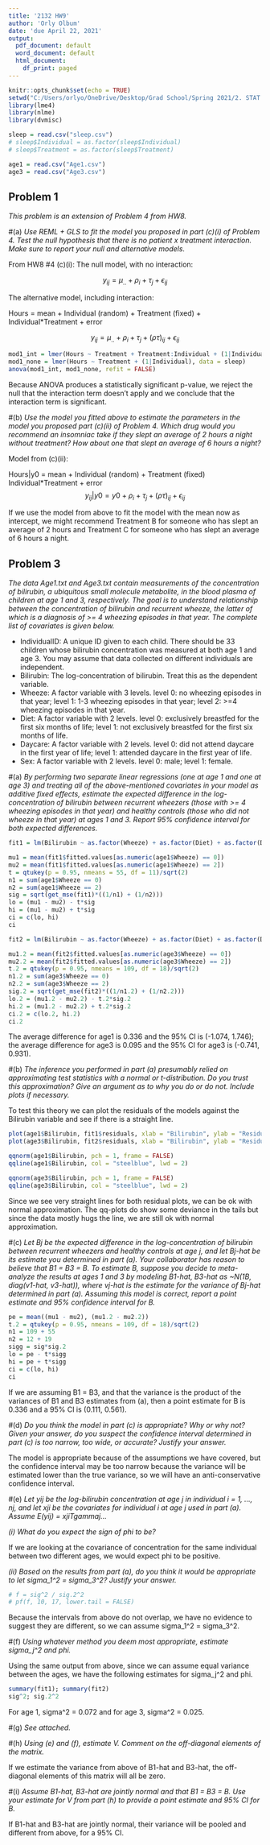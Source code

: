 ---
title: '2132 HW9'
author: 'Orly Olbum'
date: 'due April 22, 2021'
output:
  pdf_document: default
  word_document: default
  html_document:
    df_print: paged
---

```{r setup, include = FALSE}
knitr::opts_chunk$set(echo = TRUE)
setwd("C:/Users/orlyo/OneDrive/Desktop/Grad School/Spring 2021/2. STAT 2132 - Applied Stat. Methods 2/Homeworks/HW9")
library(lme4)
library(nlme)
library(dvmisc)

sleep = read.csv("sleep.csv")
# sleep$Individual = as.factor(sleep$Individual)
# sleep$Treatment = as.factor(sleep$Treatment)

age1 = read.csv("Age1.csv")
age3 = read.csv("Age3.csv")
```

## Problem 1

*This problem is an extension of Problem 4 from HW8.*

#(a)
*Use REML + GLS to fit the model you proposed in part (c)(i) of Problem 4. Test the null hypothesis that there is no patient x treatment interaction. Make sure to report your null and alternative models.*

From HW8 #4 (c)(i):
The null model, with no interaction:

$$y_{ij} = \mu_{..} + \rho_{i} + \tau_{j} + \epsilon_{ij}$$

The alternative model, including interaction:  

Hours = mean + Individual (random) + Treatment (fixed) + Individual*Treatment + error  

$$y_{ij} = \mu_{..} + \rho_{i} + \tau_{j} + (\rho\tau)_{ij} + \epsilon_{ij}$$


```{r}
mod1_int = lmer(Hours ~ Treatment + Treatment:Individual + (1|Individual), data = sleep)
mod1_none = lmer(Hours ~ Treatment + (1|Individual), data = sleep)
anova(mod1_int, mod1_none, refit = FALSE)
```

Because ANOVA produces a statistically significant p-value, we reject the null that the interaction term doesn't apply and we conclude that the interaction term is significant.

#(b)
*Use the model you fitted above to estimate the parameters in the model you proposed part (c)(ii) of Problem 4. Which drug would you recommend an insomniac take if they slept an average of 2 hours a night without treatment? How about one that slept an average of 6 hours a night?*

Model from (c)(ii):

Hours|y0 = mean + Individual (random) + Treatment (fixed) Individual*Treatment + error  
$$y_{ij}|y0 = y0 + \rho_{i} + \tau_{j} + (\rho\tau)_{ij} + \epsilon_{ij}$$

If we use the model from above to fit the model with the mean now as intercept, we might recommend Treatment B for someone who has slept an average of 2 hours and Treatment C for someone who has slept an average of 6 hours a night.

\newpage

## Problem 3
*The data Age1.txt and Age3.txt contain measurements of the concentration of bilirubin, a ubiquitous small molecule metabolite, in the blood plasma of children at age 1 and 3, respectively. The goal is to understand relationship between the concentration of bilirubin and recurrent wheeze, the latter of which is a diagnosis of >= 4 wheezing episodes in that year. The complete list of covariates is given below.*

- IndividualID: A unique ID given to each child. There should be 33 children whose bilirubin concentration was measured at both age 1 and age 3. You may assume that data collected on different individuals are independent.  
- Bilirubin: The log-concentration of bilirubin. Treat this as the dependent variable.  
- Wheeze: A factor variable with 3 levels. level 0: no wheezing episodes in that year; level 1: 1-3 wheezing episodes in that year; level 2: >=4 wheezing episodes in that year.  
- Diet: A factor variable with 2 levels. level 0: exclusively breastfed for the first six months of life; level 1: not exclusively breastfed for the first six months of life.  
- Daycare: A factor variable with 2 levels. level 0: did not attend daycare in the first year of life; level 1: attended daycare in the first year of life.  
- Sex: A factor variable with 2 levels. level 0: male; level 1: female.  

#(a)
*By performing two separate linear regressions (one at age 1 and one at age 3) and treating all of the above-mentioned covariates in your model as additive fixed effects, estimate the expected difference in the log-concentration of bilirubin between recurrent wheezers (those with >= 4 wheezing episodes in that year) and healthy controls (those who did not wheeze in that year) at ages 1 and 3. Report 95% confidence interval for both expected differences.*

```{r}
fit1 = lm(Bilirubin ~ as.factor(Wheeze) + as.factor(Diet) + as.factor(Daycare) + as.factor(Sex), data = age1)

mu1 = mean(fit1$fitted.values[as.numeric(age1$Wheeze) == 0])
mu2 = mean(fit1$fitted.values[as.numeric(age1$Wheeze) == 2])
t = qtukey(p = 0.95, nmeans = 55, df = 11)/sqrt(2)
n1 = sum(age1$Wheeze == 0)
n2 = sum(age1$Wheeze == 2)
sig = sqrt(get_mse(fit1)*((1/n1) + (1/n2)))
lo = (mu1 - mu2) - t*sig
hi = (mu1 - mu2) + t*sig
ci = c(lo, hi)
ci

fit2 = lm(Bilirubin ~ as.factor(Wheeze) + as.factor(Diet) + as.factor(Daycare) + as.factor(Sex), data = age3)

mu1.2 = mean(fit2$fitted.values[as.numeric(age3$Wheeze) == 0])
mu2.2 = mean(fit2$fitted.values[as.numeric(age3$Wheeze) == 2])
t.2 = qtukey(p = 0.95, nmeans = 109, df = 18)/sqrt(2)
n1.2 = sum(age3$Wheeze == 0)
n2.2 = sum(age3$Wheeze == 2)
sig.2 = sqrt(get_mse(fit2)*((1/n1.2) + (1/n2.2)))
lo.2 = (mu1.2 - mu2.2) - t.2*sig.2
hi.2 = (mu1.2 - mu2.2) + t.2*sig.2
ci.2 = c(lo.2, hi.2)
ci.2
```

The average difference for age1 is 0.336 and the 95% CI is (-1.074, 1.746); the average difference for age3 is 0.095 and the 95% CI for age3 is (-0.741, 0.931).

#(b)
*The inference you performed in part (a) presumably relied on approximating test statistics with a normal or t-distribution. Do you trust this approximation? Give an argument as to why you do or do not. Include plots if necessary.*

To test this theory we can plot the residuals of the models against the Bilirubin variable and see if there is a straight line.

```{r}
plot(age1$Bilirubin, fit1$residuals, xlab = "Bilirubin", ylab = "Residuals", main = "Age 1 Model Fit")
plot(age3$Bilirubin, fit2$residuals, xlab = "Bilirubin", ylab = "Residuals", main = "Age 3 Model Fit")

qqnorm(age1$Bilirubin, pch = 1, frame = FALSE)
qqline(age1$Bilirubin, col = "steelblue", lwd = 2)

qqnorm(age3$Bilirubin, pch = 1, frame = FALSE)
qqline(age3$Bilirubin, col = "steelblue", lwd = 2)
```

Since we see very straight lines for both residual plots, we can be ok with normal approximation. The qq-plots do show some deviance in the tails but since the data mostly hugs the line, we are still ok with normal approximation.

#(c)
*Let Bj be the expected difference in the log-concentration of bilirubin between recurrent wheezers and healthy controls at age j, and let Bj-hat be its estimate you determined in part (a). Your collaborator has reason to believe that B1 = B3 = B. To estimate B, suppose you decide to meta-analyze the results at ages 1 and 3 by  modeling B1-hat, B3-hat as ~N(1B, diag(v1-hat, v3-hat)), where vj-hat is the estimate for the variance of Bj-hat determined in part (a). Assuming this model is correct, report a point estimate and 95% confidence interval for B.*


```{r}
pe = mean((mu1 - mu2), (mu1.2 - mu2.2))
t.2 = qtukey(p = 0.95, nmeans = 109, df = 18)/sqrt(2)
n1 = 109 + 55
n2 = 12 + 19
sigg = sig*sig.2
lo = pe - t*sigg
hi = pe + t*sigg
ci = c(lo, hi)
ci
```

If we are assuming B1 = B3, and that the variance is the product of the variances of B1 and B3 estimates from (a), then a point estimate for B is 0.336 and a 95% CI is (0.111, 0.561).

#(d)
*Do you think the model in part (c) is appropriate? Why or why not? Given your answer, do you suspect the confidence interval determined in part (c) is too narrow, too wide, or accurate? Justify your answer.*

The model is appropriate because of the assumptions we have covered, but the confidence interval may be too narrow because the variance will be estimated lower than the true variance, so we will have an anti-conservative confidence interval.


#(e)
*Let yij be the log-bilirubin concentration at age j in individual i = 1, ..., nj, and let xji be the covariates for individual i at age j used in part (a). Assume E(yij) = xjiTgammaj...*

*(i) What do you expect the sign of phi to be?*

If we are looking at the covariance of concentration for the same individual between two different ages, we would expect phi to be positive.

*(ii) Based on the results from part (a), do you think it would be appropriate to let sigma_1^2 = sigma_3^2? Justify your answer.*

```{r, include = FALSE}
# f = sig^2 / sig.2^2
# pf(f, 10, 17, lower.tail = FALSE)
```

Because the intervals from above do not overlap, we have no evidence to suggest they are different, so we can assume sigma_1^2 = sigma_3^2.

#(f)
*Using whatever method you deem most appropriate, estimate sigma_j^2 and phi.*

Using the same output from above, since we can assume equal variance between the ages, we have the following estimates for sigma_j^2 and phi.

```{r}
summary(fit1); summary(fit2)
sig^2; sig.2^2
```

For age 1, sigma^2 = 0.072 and for age 3, sigma^2 = 0.025.


#(g)
*See attached.*

#(h)
*Using (e) and (f), estimate V. Comment on the off-diagonal elements of the matrix.*

If we estimate the variance from above of B1-hat and B3-hat, the off-diagonal elements of this matrix will all be zero.

#(i)
*Assume B1-hat, B3-hat are jointly normal and that B1 = B3 = B. Use your estimate for V from part (h) to provide a point estimate and 95% CI for B.*

If B1-hat and B3-hat are jointly normal, their variance will be pooled and different from above, for a 95% CI.



